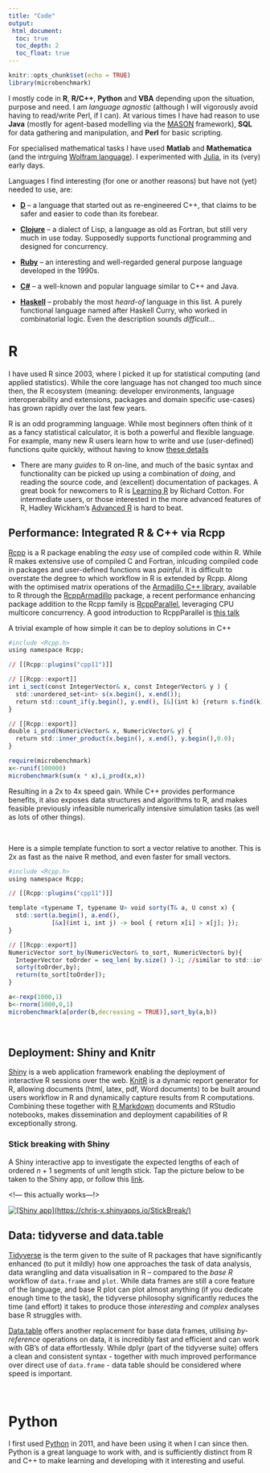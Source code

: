 ```yaml
---
title: "Code"
output:
 html_document:
  toc: true
  toc_depth: 2
  toc_float: true
---
```


```r
knitr::opts_chunk$set(echo = TRUE)
library(microbenchmark)
```
I mostly code in __R__, __R/C++__, __Python__ and __VBA__ depending upon the situation, purpose and need. I am  *language agnostic* (although I will vigorously avoid having to read/write Perl, if I can). At various times I have had reason to use __Java__ (mostly for agent-based modelling via the [MASON](http://cs.gmu.edu/~eclab/projects/mason/) framework), __SQL__ for data gathering and manipulation, and __Perl__ for basic scripting. 

For specialised mathematical tasks I have used __Matlab__ and __Mathematica__ (and the intrguing [Wolfram language](http://www.wolfram.com/language/fast-introduction-for-programmers/en/)). I experimented with [Julia](http://julialang.org/), in its (very) early days. 

Languages I find interesting (for one or another reasons) but have not (yet) needed to use, are:

* [__D__](https://dlang.org/) -- a language that started out as re-engineered C++, that claims to be safer and easier to code than its forebear.

* [__Clojure__](https://clojure.org/) -- a dialect of Lisp, a language as old as Fortran, but still very much in use today. Supposedly supports functional programming and designed for concurrency.

* [__Ruby__](https://www.ruby-lang.org/en/) -- an interesting and well-regarded general purpose language developed in the 1990s.

* [__C#__](https://msdn.microsoft.com/en-gb/library/67ef8sbd.aspx) -- a well-known and popular language similar to C++ and Java.

* [__Haskell__](https://www.haskell.org/) -- probably the most *heard-of* language in this list. A purely functional language named after Haskell Curry, who worked in combinatorial logic. Even the description sounds *difficult*...

# R

I have used R since 2003, where I picked it up for statistical computing (and applied statistics). While the core language has not changed too much since then, the R ecosystem (meaning: developer environments, language interoperability and extensions, packages and domain specific use-cases) has grown rapidly over the last few years.

R is an odd programming language. While most beginners often think of it as a fancy statistical calculator, it is both a powerful and flexible language. For example, many new R users learn how to write and use (user-defined) functions quite quickly, without having to know [these details](https://kevinushey.github.io/blog/2015/11/22/what-is-a-function/)

* There are many *guides* to R on-line, and much of the basic syntax and functionality can be picked up using a combination of *doing*, and reading the source code, and (excellent) documentation of packages. A great book for newcomers to R is [Learning R](https://www.amazon.co.uk/Learning-R-Richard-Cotton/dp/1449357105/ref=sr_1_2?s=books&ie=UTF8&qid=1488064624&sr=1-2) by Richard Cotton. For intermediate users, or those interested in the more advanced features of R, Hadley Wickham's [Advanced R](http://adv-r.had.co.nz/) is hard to beat. 

## Performance: Integrated R & C++ via Rcpp

[Rcpp](http://dirk.eddelbuettel.com/code/rcpp.html) is a R package enabling the *easy* use of compiled code within R. While R makes extensive use of compiled C and Fortran, inlcuding compiled code in packages and user-defined functions was *painful*. It is difficult to overstate the degree to which workflow in R is extended by Rcpp. Along with the optimised matrix operations of the [Armadillo C++ library](http://arma.sourceforge.net/), available to R through the [RcppArmadillo](http://dirk.eddelbuettel.com/code/rcpp.armadillo.html) package, a recent performance enhancing package addition to the Rcpp family is [RcppParallel](https://rcppcore.github.io/RcppParallel/), leveraging CPU multicore concurrency. A good introduction to RcppParallel is [this talk](https://www.rstudio.com/resources/webinars/rcppparallel-a-toolkit-for-portable-high-performance-algorithms/)

A trivial example of how simple it can be to deploy solutions in C++ 
```r
#include <Rcpp.h>
using namespace Rcpp;

// [[Rcpp::plugins("cpp11")]]

// [[Rcpp::export]]
int i_sect(const IntegerVector& x, const IntegerVector& y ) {
  std::unordered_set<int> s(x.begin(), x.end());
  return std::count_if(y.begin(), y.end(), [&](int k) {return s.find(k) != s.end();});
}

// [[Rcpp::export]]
double i_prod(NumericVector& x, NumericVector& y) {
  return std::inner_product(x.begin(), x.end(), y.begin(),0.0);
}
```


```r
require(microbenchmark)
x<-runif(100000)
microbenchmark(sum(x * x),i_prod(x,x))
```
Resulting in a 2x to 4x speed gain. While C++ provides performance benefits, it also exposes data structures and algorithms to R, and makes feasible previously infeasible numerically intensive simulation tasks (as well as lots of other things).

<br>

Here is a simple template function to sort a vector relative to another. This is 2x as fast as the naive R method, and even faster for small vectors.
```r
#include <Rcpp.h>
using namespace Rcpp;

// [[Rcpp::plugins("cpp11")]]

template <typename T, typename U> void sorty(T& a, U const x) {
  std::sort(a.begin(), a.end(),
            [&x](int i, int j) -> bool { return x[i] > x[j]; });
}

// [[Rcpp::export]]
NumericVector sort_by(NumericVector& to_sort, NumericVector& by){
  IntegerVector toOrder = seq_len( by.size() )-1; //similar to std::iota, gives {0,1,2,..,by.size()-1}
  sorty(toOrder,by);
  return(to_sort[toOrder]);
}
```

```r
a<-rexp(1000,1)
b<-rnorm(1000,0,1)
microbenchmark(a[order(b,decreasing = TRUE)],sort_by(a,b))
```
<br>

## Deployment: Shiny and Knitr

[Shiny](https://shiny.rstudio.com/) is a web application framework enabling the deployment of interactive R sessions over the web. [KnitR](https://yihui.name/knitr/) is a dynamic report generator for R, allowing documents (html, latex, pdf, Word documents) to be built around users workflow in R and dynamically capture results from R computations. Combining these together with [R Markdown](http://rmarkdown.rstudio.com/index.html) documents and RStudio notebooks, makes dissemination and deployment capabilities of R exceptionally strong.

### Stick breaking with Shiny

A Shiny interactive app to investigate the expected lengths of each of ordered $n+1$ segments of unit length stick. Tap the picture below to be taken to the Shiny app, or follow this [link](https://chris-x.shinyapps.io/StickBreak/).

<!--- this actually works---!>
<!-- <iframe src="https://chris-x.shinyapps.io/StickBreak/" style="border: none; width: 440px; height: 600px"></iframe> -->


[![[Shiny app](https://chris-x.shinyapps.io/StickBreak/)](images/stick_io.jpg)](https://chris-x.shinyapps.io/StickBreak/)

## Data: tidyverse and data.table

[Tidyverse](https://blog.rstudio.org/2016/09/15/tidyverse-1-0-0/) is the term given to the suite of R packages that have significantly enhanced (to put it mildly) how one approaches the task of data analysis, data wrangling and data visualisation in R -- compared to the *base R* workflow of `data.frame` and `plot`. While data frames are still a core feature of the language, and base R plot can plot almost anything (if you dedicate enough time to the task), the tidyverse philosophy significantly reduces the time (and effort) it takes to produce those *interesting* and *complex* analyses base R struggles with.

[Data.table](https://github.com/Rdatatable/data.table/wiki) offers another replacement for base data frames, utilising *by-reference* operations on data, it is incredibly fast and efficient and can work with GB's of data effortlessly. While dplyr (part of the tidyverse suite) offers a clean and consistent syntax - together with much improved performance over direct use of `data.frame` - data table should be considered where speed is important.

<br>

# Python

I first used [Python](https://www.python.org/) in 2011, and have been using it when I can since then. Python is a great language to work with, and is sufficiently distinct from R and C++ to make learning and developing with it interesting and useful. 